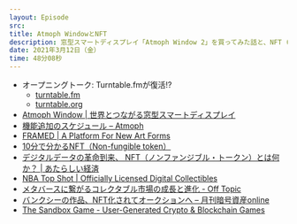 ```yaml
---
layout: Episode
src: 
title: Atmoph WindowとNFT
description: 窓型スマートディスプレイ「Atmoph Window 2」を買ってみた話と、NFT (Non-fungible token)の話から、デジタルコンテンツの今後を妄想しました。
date: 2021年3月12日（金）
time: 48分08秒
---
```


- オープニングトーク: Turntable.fmが復活!?
  - [turntable.fm](https://turntable.fm/)
  - [turntable.org](https://turntable.org/)
- [Atmoph Window | 世界とつながる窓型スマートディスプレイ](https://atmoph.com/ja/products/aw102)
- [機能追加のスケジュール – Atmoph](https://atmophhelp.zendesk.com/hc/ja/articles/900000510746-%E6%A9%9F%E8%83%BD%E8%BF%BD%E5%8A%A0%E3%81%AE%E3%82%B9%E3%82%B1%E3%82%B8%E3%83%A5%E3%83%BC%E3%83%AB)
- [FRAMED | A Platform For New Art Forms](https://frm.fm/)
- [10分で分かるNFT（Non-fungible token）](https://hashhub.tokyo/wp-content/uploads/2020/04/NFTin10min.pdf)
- [デジタルデータの革命到来、 NFT（ノンファンジブル・トークン）とは何か？ | あたらしい経済](https://www.neweconomy.jp/features/nft/91245)
- [NBA Top Shot | Officially Licensed Digital Collectibles](https://www.nbatopshot.com/)
- [メタバースに繋がるコレクタブル市場の成長と進化 - Off Topic](https://offtopicjp.substack.com/p/collectibles-nft-metaverse)
- [バンクシーの作品、NFT化されてオークションへ – 月刊暗号資産online](https://digitalassets-online.jp/news/20210304c/)
- [The Sandbox Game - User-Generated Crypto & Blockchain Games](https://www.sandbox.game/jp/)
